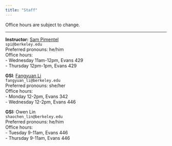 ```yaml
---
title: "Staff"
---
```



Office hours are subject to change.

-----

::: {.grid}

::: {.g-col-4}
**Instructor:** <a href="https://www.stat.berkeley.edu/~spi/" target='_blank'>Sam Pimentel</a><br>
`spi@berkeley.edu`<br>
Preferred pronouns: he/him <br>
Office hours: <br>
- Wednesday 11am-12pm, Evans 429 <br>
- Thursday 12pm-1pm, Evans 429<br>
:::


::: {.g-col-4}
**GSI**: <a href="http://statistics.berkeley.edu" target="_blank">Fangyuan Li</a><br>
`fangyuan_li@berkeley.edu`<br>
Preferred pronouns: she/her <br>
Office hours:<br>
- Monday 12-2pm, Evans 342<br>
- Wednesday 12-2pm, Evans 446<br>
:::


::: {.g-col-4}
**GSI:** Owen Lin<br>
`shaochen_lin@berkeley.edu`<br>
Preferred pronouns: he/him <br>
Office hours: <br>
- Tuesday 9-11am, Evans 446<br>
- Thursday 9-11am, Evans 446<br>
:::
<!--
::: {.g-col-4}
**Tutor**: Person W<br>
`w@berkeley.edu`<br>
Office hours: <br>
- Wednesday 10am-2pm, Evans 432<br>
- Thursday 3-5pm, Evans 434
:::
-->
:::

